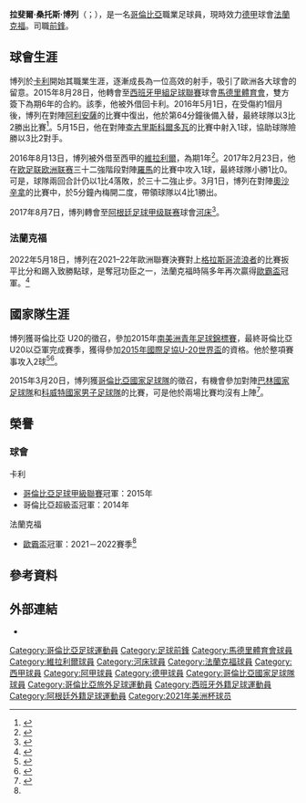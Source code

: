 {{noteTA|G1=football|G2=西甲|G3=uefa
}}
{{Spanish name|Borré|Maury}}
{{Infobox football biography
| name           = 拉斐爾·桑托斯·博列<br />Rafael Santos Borré
| image          = RAFAEL BORRE (cropped2).jpg
| image_size     = 
| fullname       = Rafael Santos Borré Maury
| birth_date     = {{birth date and age|1995|9|15|df=y}}
| birth_place    = {{COL}}[[巴兰基亚|-{zh-hans:巴兰基亚; zh-tw:巴蘭幾亞;}-]]
| height       = {{convert|1.74|m|ftin|0|abbr=on}}
| currentclub    = [[法兰克福足球俱乐部|法蘭克福]]
| clubnumber     = 19
| position       = [[前鋒|前鋒]]
| years1         = 2013–2015 | clubs1 = [[卡利體育會|卡利]]          |caps1 = 26 |goals1 = 14
| years2         = 2015–2017 | clubs2 = [[马德里竞技俱乐部|馬德里體育會]]         |caps2 = 0 |goals2 = 0
| years3         = 2015–2016 | clubs3 = → [[卡利體育會|卡利]]（外借） |caps3 = 26 |goals3 = 6
| years4         = 2016–2017 | clubs4 = → [[比利亞雷阿爾足球俱樂部|維拉利爾]]（外借） |caps4 = 17 | goals4 = 2
| years5         = 2017–2021 | clubs5 = [[河床體育會|河床]] |caps5 = 80 |goals5 = 31
| years6         = 2021–     | clubs6 = [[法兰克福足球俱乐部|法蘭克福]] |caps6 = 31 |goals6 = 8
| nationalyears1 = 2014–2015 | nationalteam1 = 哥倫比亞 U20 | nationalcaps1 = 15 | nationalgoals1 = 4
| nationalyears2 = 2016      | nationalteam2 = 哥倫比亞國奧隊 | nationalcaps2 = 1 | nationalgoals2 = 0
| nationalyears3 = 2019–      | nationalteam3 = [[哥倫比亞國家足球隊|哥倫比亞]] | nationalcaps3 = 16 | nationalgoals3 = 0
| pcupdate = 2022年5月14日
| ntupdate = 2022年3月29日
}}
'''拉斐爾·桑托斯·博列'''（{{lang-es|Rafael Santos Borré}}；{{bd|1995年|9月15日}}），是一名[[哥倫比亞|哥倫比亞]]職業足球員，現時效力[[德甲|德甲]]球會[[法兰克福足球俱乐部|法蘭克福]]。司職[[前鋒|前鋒]]。

==球會生涯==
博列於[[卡利體育會|卡利]]開始其職業生涯，逐漸成長為一位高效的射手，吸引了歐洲各大球會的留意。2015年8月28日，他轉會至[[西班牙甲組足球聯賽|西班牙甲組足球聯賽]]球會[[马德里竞技俱乐部|馬德里體育會]]，雙方簽下為期6年的合約。該季，他被外借回卡利。2016年5月1日，在受傷約1個月後，博列在對陣[[阿利安薩石油|阿利安薩]]的比賽中復出，他於第64分鐘後備入替{{link-en|安德雷斯·羅亞|Andrés Felipe Roa}}，最終球隊以3比2勝出比賽<ref>{{cite web|url= http://www.elpais.com.co/elpais/deportes/noticias/rafael-santos-borre-seria-baja-para-cali-por-resto-copa-libertadores|title= Rafael Santos Borré es baja para Deportivo Cali entre tres y cuatro semanas|date= 2016-03-28|language= es|access-date= 2016-08-13|archive-url= https://web.archive.org/web/20160530204201/http://www.elpais.com.co/elpais/deportes/noticias/rafael-santos-borre-seria-baja-para-cali-por-resto-copa-libertadores|archive-date= 2016-05-30|dead-url= yes}}</ref>。5月15日，他在對陣[[查古里斯科爾多瓦|查古里斯科爾多瓦]]的比賽中射入1球，協助球隊險勝以3比2對手。

2016年8月13日，博列被外借至西甲的[[比利亞雷阿爾足球俱樂部|維拉利爾]]，為期1年<ref>{{cite web|url=http://www.villarrealcf.es/noticias/indice-general/noticias-generales/item/14611-santos-borre-jugara-cedido-en-el-villarreal-cf|title=Santos Borré jugará cedido en el Villarreal CF|trans-title=Santos Borré will play on loan for Villarreal CF|language=es|date=2016-08-13|access-date=2016-08-13|archive-url=https://web.archive.org/web/20160816192050/http://www.villarrealcf.es/noticias/indice-general/noticias-generales/item/14611-santos-borre-jugara-cedido-en-el-villarreal-cf|archive-date=2016-08-16|dead-url=yes}}</ref>。2017年2月23日，他在[[欧足联欧洲联赛|欧足联欧洲联赛]]三十二強階段對陣[[羅馬體育會|羅馬]]的比賽中攻入1球，最終球隊小勝1比0。可是，球隊兩回合計仍以1比4落敗，於三十二強止步。3月1日，博列在對陣[[奥萨苏纳竞技俱乐部|奧沙辛拿]]的比賽中，於5分鐘內梅開二度，帶領球隊以4比1勝出。

2017年8月7日，博列轉會至[[阿根廷足球甲级联赛|阿根廷足球甲级联赛]]球會[[河床體育會|河床]]<ref>{{cite web|url=https://futbol.as.com/futbol/2017/08/07/internacional/1502128113_480142.html|title=El Atlético anuncia el traspaso de Santos Borré al River Plate|trans-title=Atlético announces the transfer of Santos Borré to River Plate|language=es|date=2017-08-07|access-date=2017-08-07|archive-date=2017-08-08|archive-url=https://web.archive.org/web/20170808042044/https://futbol.as.com/futbol/2017/08/07/internacional/1502128113_480142.html|dead-url=no}}</ref>。

=== 法蘭克福 ===
2022年5月18日，博列在2021–22年歐洲聯賽決賽對上[[流浪者足球俱乐部|格拉斯哥流浪者]]的比賽扳平比分和踢入致勝點球，是奪冠功臣之一，法蘭克福時隔多年再次贏得[[歐霸盃|歐霸盃]]冠軍。<ref name="歐霸">{{cite news |title=EINTRACHT FRANKFURT VENCE O TROFÉU NOS PENÁLTIS |website=A BOLA |url=https://www.abola.pt/nnh/2022-05-18/liga-europa-eintracht-frankfurt-rangers-direto/941606 |date=2022-05-18 |accessdate=2022-05-18 |archive-date=2022-05-22 |archive-url=https://web.archive.org/web/20220522215502/https://www.abola.pt/nnh/2022-05-18/liga-europa-eintracht-frankfurt-rangers-direto/941606 }}</ref>

==國家隊生涯==
博列獲哥倫比亞 U20的徵召，參加2015年[[南美洲青年足球錦標賽|南美洲青年足球錦標賽]]，最終哥倫比亞 U20以亞軍完成賽季，獲得參加[[2015年國際足協U-20世界盃|2015年國際足協U-20世界盃]]的資格。他於整項賽事攻入2球<ref>{{cite web|url= http://estadisticas.conmebol.com/html/v3/index.html?channel=deportes.futbol.sudamericanosub20.213615&lang=es_LA|title= Chile 0 - 3 Columbia|accessdate= 2017-08-08|language= en|archive-date= 2021-02-24|archive-url= https://web.archive.org/web/20210224124404/http://estadisticas.conmebol.com/html/v3/index.html?channel=deportes.futbol.sudamericanosub20.213615&lang=es_LA|dead-url= no}}</ref><ref>{{cite web|url= http://estadisticas.conmebol.com/html/v3/index.html?channel=deportes.futbol.sudamericanosub20.213633&lang=es_LA|title= Peru 1 - 3 Columbia|accessdate= 2017-08-08|language= en|archive-date= 2020-09-08|archive-url= https://web.archive.org/web/20200908091157/http://estadisticas.conmebol.com/html/v3/index.html?channel=deportes.futbol.sudamericanosub20.213633&lang=es_LA|dead-url= no}}</ref>。

2015年3月20日，博列獲[[哥倫比亞國家足球隊|哥倫比亞國家足球隊]]的徵召，有機會參加對陣[[巴林國家足球隊|巴林國家足球隊]]和[[科威特國家男子足球隊|科威特國家男子足球隊]]的比賽，可是他於兩場比賽均沒有上陣<ref>{{cite web|url=http://www.sportsmirchi.com/colombia-football-roster-declared-for-bahrain-kuwait-matches/|title=Colombia football roster declared for Bahrain, Kuwait matches|publisher=sportsmirchi.com|date=2015-03-21|accessdate=2016-07-11|language=en|archive-date=2020-12-02|archive-url=https://web.archive.org/web/20201202065454/https://www.sportsmirchi.com/colombia-football-roster-declared-for-bahrain-kuwait-matches/|dead-url=no}}</ref>。

==榮譽==
===球會===
;{{flagicon|COL}} 卡利
* [[哥倫比亞足球甲級聯賽|哥倫比亞足球甲級聯賽]]冠軍：2015年
* 哥倫比亞超級盃冠軍：2014年

;{{flagicon|GER}} 法蘭克福
* [[歐霸盃|歐霸盃]]冠軍：2021－2022賽季<ref name="歐霸"/>

==參考資料==
{{Reflist|2}}

==外部連結==
* {{soccerway|rafael-santos-borre-amaury/320836}}

{{法蘭克福球員名單}}
{{2021年美洲盃足球賽哥倫比亞參賽名單}}

{{DEFAULTSORT:Borre, Rafael}}
[[Category:哥倫比亞足球運動員|Category:哥倫比亞足球運動員]]
[[Category:足球前鋒|Category:足球前鋒]]
[[Category:馬德里體育會球員|Category:馬德里體育會球員]]
[[Category:維拉利爾球員|Category:維拉利爾球員]]
[[Category:河床球員|Category:河床球員]]
[[Category:法蘭克福球員|Category:法蘭克福球員]]
[[Category:西甲球員|Category:西甲球員]]
[[Category:阿甲球員|Category:阿甲球員]]
[[Category:德甲球員|Category:德甲球員]]
[[Category:哥倫比亞國家足球隊球員|Category:哥倫比亞國家足球隊球員]]
[[Category:哥倫比亞旅外足球運動員|Category:哥倫比亞旅外足球運動員]]
[[Category:西班牙外籍足球運動員|Category:西班牙外籍足球運動員]]
[[Category:阿根廷外籍足球運動員|Category:阿根廷外籍足球運動員]]
[[Category:2021年美洲杯球员|Category:2021年美洲杯球员]]